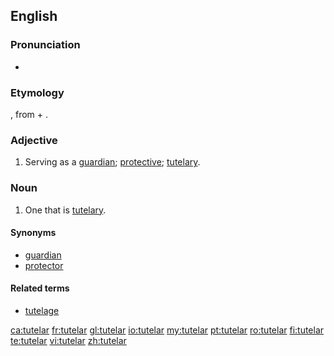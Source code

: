 ==English==

===Pronunciation===
* {{IPA|/tjuːdələr/|tuːdələr/}}

===Etymology===
{{etyl|la}} {{term|tutelaris|lang=la}}, from {{term|tutela}} + {{term|-aris}}.

===Adjective===
{{en-adj}}

# Serving as a [[guardian]]; [[protective]]; [[tutelary]].

===Noun===
{{en-noun}}

# One that is [[tutelary]].

====Synonyms====
* [[guardian]]
* [[protector]]

====Related terms====
* [[tutelage]]

[[ca:tutelar]]
[[fr:tutelar]]
[[gl:tutelar]]
[[io:tutelar]]
[[my:tutelar]]
[[pt:tutelar]]
[[ro:tutelar]]
[[fi:tutelar]]
[[te:tutelar]]
[[vi:tutelar]]
[[zh:tutelar]]